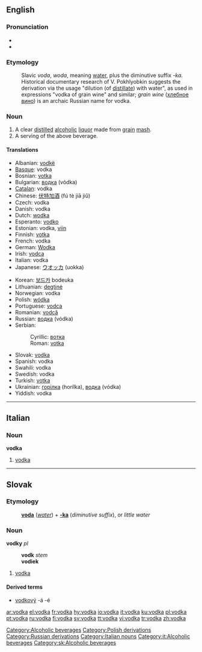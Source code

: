 {{wikipedia}}
==English==

===Pronunciation===
* {{IPA|/ˈvɒdkə/}}
* {{audio|en-us-vodka.ogg|Audio (US)}}

===Etymology===
: Slavic ''voda'', ''woda'', meaning [[water]], plus the diminutive suffix ''-ka''. Historical documentary research of V. Pokhlyobkin suggests the derivation via the usage "dilution (of [[distil]]late) with water", as used in expressions "vodka of grain wine" and similar; ''grain wine'' ([[хлебное вино]]) is an archaic Russian name for vodka.

===Noun===
{{en-noun}}

# A clear [[distil]]led [[alcoholic]] [[liquor]] made from [[grain]] [[mash]].
# A serving of the above beverage.

====Translations====
{{trans-top|clear distilled alcoholic liquor}}
* Albanian: [[vodkë]] {{f}}
* [[Basque]]: vodka
* Bosnian: [[votka#Bosnian|votka]] {{f}}
* Bulgarian: [[водка]] (vódka) {{f}}
* [[Catalan]]: vodka {{f}}
* Chinese: [[伏特加酒]] (fú tè jiā jiǔ)
* Czech: vodka {{f}}
* Danish: vodka {{c}}
* Dutch: [[wodka]] {{m}}
* Esperanto: [[vodko]]
* Estonian: vodka, [[viin]]
* Finnish: [[votka]]
* French: vodka {{f}}
* German: [[Wodka]] {{m}}
* Irish: [[vodca]] {{m}}
* Italian: vodka {{f}}
* Japanese: [[ウオッカ]] (uokka)
{{trans-mid}}
* Korean: [[보드카]] bodeuka
* Lithuanian: [[degtinė]] {{f}}
* Norwegian: vodka {{c}}
* Polish: [[wódka]] {{f}}
* Portuguese: [[vodca]] {{f}}
* Romanian: [[vodcă]] {{f}}
* Russian: [[водка]] (vódka) {{f}}
* Serbian:
*: Cyrillic: [[вотка#Serbian|вотка]] {{f}}
*: Roman: [[votka#Serbian|votka]] {{f}}
* Slovak: [[vodka#Slovak|vodka]] {{f}}
* Spanish: vodka {{f}}
* Swahili: vodka
* Swedish: vodka {{c}}
* Turkish: [[votka]]
* Ukrainian: [[горілка]] {{f}} (horílka), [[водка]] (vódka) {{f}}
* Yiddish: vodka {{m}}
{{trans-bottom}}

[[Category:Alcoholic beverages]]
[[Category:Polish derivations]]
[[Category:Russian derivations]]

----

==Italian==
{{wikipedia|lang=it}}

===Noun===
'''vodka''' {{f}} {{inv}}

# [[vodka#English|vodka]]

[[Category:Italian nouns]]
[[Category:it:Alcoholic beverages]]

----


==Slovak==

===Etymology===
: '''[[voda#Slovak|voda]]''' (''[[water]]'') + '''[[-ka#Slovak|-ka]]''' (''diminutive suffix''), or ''little water''

===Noun===
{{sk-noun|g=f}} '''vodky''' ''pl''
: '''vodk''' ''stem''
: '''vodiek''' ''{{genpl}}''
: {{decpat}} {{zena}}

# [[vodka#English|vodka]]

====Derived terms====
* [[vodkový]] -á -é

[[Category:sk:Alcoholic beverages]]

[[ar:vodka]]
[[el:vodka]]
[[fr:vodka]]
[[hy:vodka]]
[[io:vodka]]
[[it:vodka]]
[[ku:vodka]]
[[pl:vodka]]
[[pt:vodka]]
[[ru:vodka]]
[[fi:vodka]]
[[sv:vodka]]
[[tt:vodka]]
[[vi:vodka]]
[[tr:vodka]]
[[zh:vodka]]